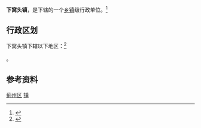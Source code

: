 {{中国乡级行政区|12/02/25/118/000}}

'''下窝头镇'''，是{{PRC admin/fullname|12/02/25/118/000|3}}下辖的一个[[乡镇|乡镇]]级行政单位。<ref>{{PRC admin/ref sgc|{{PRC admin/parent|12/02/25/118/000}}}}</ref>

== 行政区划 ==

下窝头镇下辖以下地区：<ref>{{PRC admin/ref sgc|12/02/25/118/000}}</ref>

{{PRC admin/children|12/02/25/118/000}}。

== 参考资料 ==

{{Reflist|2}}

{{天津市蓟县行政区划}}
{{天津行政区划小作品}}

[[Category:天津乡镇|蓟州区]]
[[Category:蓟州区行政区划|镇]]